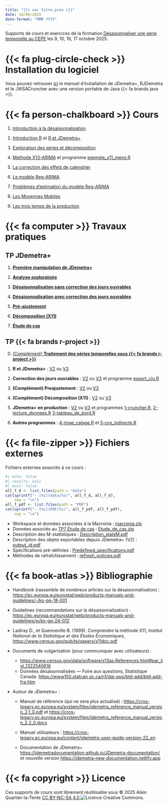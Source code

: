 ```yaml
---
title: "{{< var titre.pres >}}"
date: 10/09/2025
date-format: "MMM YYYY"
---
```


Supports de cours et exercices de la formation [Désaisonnaliser une série temporelle au CEPE](https://www.lecepe.fr/formations/methodes-statistiques/series-temporelles/desaisonnaliser-une-serie-temporelle_42.html) les 9, 10, 16, 17 octobre 2025.



# {{< fa plug-circle-check >}} Installation du logiciel

Vous pouvez retrouver [ici](manuel_installation.qmd) le manuel d'installation de JDemetra+, RJDemetra et le JWSACruncher avec une version portable de Java {{< fa brands java >}}.

# {{< fa person-chalkboard >}} Cours

1.  [Introduction à la désaisonnalisation](Cours/01_introduction.pdf)

2.  [Introduction R](Cours/02a_Intro_R.pdf) et  [R et JDemetra+](Cours/02b_R_et_JD.pdf)

3.  [Exploration des séries et décomposition](Cours/03_Exploration_series.pdf)

4.  [Methode X13-ARIMA](Cours/04_Methode_X13-ARIMA.pdf) et programme [exemple_x11_mens.R](R-macronia/exemple_x11_mens.R)

5.  [La correction des effets de calendrier](Cours/05_CJO.pdf)

6.  [Le modèle Reg-ARIMA](Cours/06_Le_modele_Reg-ARIMA.pdf)

7.  [Problèmes d'estimation du modèle Reg-ARIMA](Cours/07_Pb_estimation_regarima.pdf)

8.  [Les Moyennes Mobiles](Cours/08_Les_Moyennes_Mobiles.pdf)

9. [Les trois temps de la production](Cours/09_temps_production.pdf)

# {{< fa computer >}} Travaux pratiques



## TP JDemetra+

1.  [**Première manipulation de JDemetra+**](TP/JD_1_Premiere_manipulation_JD.qmd)

2.  [**Analyse exploratoire**](TP/JD_2_Analyse_exploratoire.qmd)

3.  [**Désaisonnalisation sans correction des jours ouvrables**](TP/JD_3_CVS_sans_CJO.qmd)

4.  [**Désaisonnalisation avec correction des jours ouvrables**](TP/JD_4_CVS_CJO.qmd)

5.  [**Pré-ajustement**](TP/JD_5_Preajustment.qmd)

6.  [**Décomposition (X11)**](TP/JD_6_X11.qmd)

7.  [**Étude de cas**](TP/JD_7_Etude_de_cas.qmd)


## TP {{< fa brands r-project >}}

0.  [(Complément) **Traitement des séries temporelles sous {{< fa brands r-project >}}**](TP/R_0_Manipulation_series_temporelles.qmd)

1.  **R et JDemetra+** : [V2](TP/R_1_R_et_JD_v2.qmd) ou [V3](TP/R_1_R_et_JD_v3.qmd)

2. **Correction des jours ouvrables** : [V2](TP/R_2_CJO_v2.qmd) ou [V3](TP/R_2_CJO_v3.qmd) et programme [export_cjo.R](R-macronia/export_cjo.R)

3. **(Complément) Preajustement** : [V2](TP/R_3_Preadjustment_v2.qmd) ou [V3](TP/R_3_Preadjustment_v3.qmd)

4. **(Complément) Décomposition (X11)** : [V2](TP/R_4_X11_v2.qmd) ou [V3](TP/R_4_X11_v3.qmd)

5. **JDemetra+ en production** : [V2](TP/R_5_JD_in_production_v2.qmd) ou [V3](TP/R_5_JD_in_production_v3.qmd) et programmes [1-cruncher.R](R-macronia/1-cruncher.R), [2-lecture_donnees.R](R-macronia/2-lecture_donnees.R) [3-tableau_de_bord.R](R-macronia/3-tableau_de_bord.R)

6. **Autres programmes** : [4-imae_calage.R](R-macronia/4-imae_calage.R) et [5-cvs_indirecte.R](R-macronia/5-cvs_indirecte.R)


# {{< fa file-zipper >}} Fichiers externes

Fichiers externes associés à ce cours :

```r
#| echo: false
#| results: asis
#| eval: false
all_f_d <- list.files(path = "data")
cat(sprintf("- [%s](data/%s)", all_f_d, all_f_d),
	sep = "\n")
all_f_pdf <- list.files(path = "PDF")
cat(sprintf("- [%s](PDF/%s)", all_f_pdf, all_f_pdf),
	sep = "\n")
```

- Workspace et données associées à la Macronia\ : [macronia.zip](data/macronia.zip)
- Données associés au [TP7 Étude de cas](TP/JD_7_Etude_de_cas.qmd) : [Etude_de_cas.zip](data/Etude_de_cas.zip)
- Description des M-statistiques\ : [Description_statsM.pdf](PDF/Description_statsM.pdf)
- Description des objets exportables depuis JDemetra+ (V2) : [output_jd.pdf](PDF/output_jd.pdf)
- Spécifications pré-définies\ : [Predefined_specifications.pdf](PDF/Predefined_specifications.pdf)
- Méthodes de rafraîchissement\ : [refresh_policies.pdf](PDF/refresh_policies.pdf)


# {{< fa book-atlas >}}  Bibliographie

- Handbook (rassemble de nombreux articles sur la désaisonnalisation)\ : <https://ec.europa.eu/eurostat/web/products-manuals-and-guidelines/-/ks-gq-18-001>

- Guidelines (recommandations sur la désaisonnalisation)\ : <https://ec.europa.eu/eurostat/web/products-manuals-and-guidelines/w/ks-gq-24-012>

-  Ladiray D., et Quenneville B. (1999). Comprendre la méthode X11, *Institut National de la Statistique et des Études Économiques*, <https://www.census.gov/pub/ts/papers/x11doc.pdf>

- Documents de vulgarisation (pour communiquer avec utilisateurs) :

	- <https://www.census.gov/data/software/x13as.References.html#par_list_1322540616>
	- Données désaisonnalisées — Foire aux questions, Statistique Canada. <https://www150.statcan.gc.ca/n1/dai-quo/btd-add/btd-add-fra.htm>


- Autour de JDemetra+ :

	- Manuel de référence (qui ne sera plus actualisé) : <https://cros-legacy.ec.europa.eu/system/files/jdemetra_reference_manual_version_2.1_0.pdf> et <https://cros-legacy.ec.europa.eu/system/files/jdemetra_reference_manual_version_2.2_0.docx> 

	- Manuel utilisateurs : <https://cros-legacy.ec.europa.eu/content/jdemetra-user-guide-version-22_en>

	- Documentation de JDemetra+ <https://jdemetradocumentation.github.io/JDemetra-documentation/> et nouvelle version <https://jdemetra-new-documentation.netlify.app>
	
# {{< fa copyright >}} Licence

Ces supports de cours sont librement réutilisable sous © 2025 Alain Quartier-la-Tente [CC BY-NC-SA 4.0 <img src="https://i.creativecommons.org/l/by-nc-sa/4.0/88x31.png" alt="Licence Creative Commons" style="display: inline-block; margin: 0"/>](http://creativecommons.org/licenses/by-nc-sa/4.0/).

